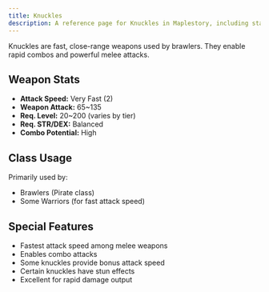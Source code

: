 ```yaml
---
title: Knuckles
description: A reference page for Knuckles in Maplestory, including stats, usage, and benefits.
---
```


Knuckles are fast, close-range weapons used by brawlers. They enable rapid combos and powerful melee attacks.

## Weapon Stats

* **Attack Speed:** Very Fast (2)
* **Weapon Attack:** 65~135
* **Req. Level:** 20~200 (varies by tier)
* **Req. STR/DEX:** Balanced
* **Combo Potential:** High

## Class Usage

Primarily used by:
* Brawlers (Pirate class)
* Some Warriors (for fast attack speed)

## Special Features

* Fastest attack speed among melee weapons
* Enables combo attacks
* Some knuckles provide bonus attack speed
* Certain knuckles have stun effects
* Excellent for rapid damage output


<EquipmentLayout type="knuckle"></EquipmentLayout>